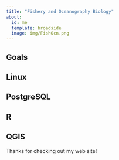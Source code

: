 ```yaml
---
title: "Fishery and Oceanography Biology"
about:
  id: me
  template: broadside
  image: img/FishOcn.png
---
```


::: {#me}
## Goals

## Linux

## PostgreSQL

## R

## QGIS
:::

Thanks for checking out my web site!
